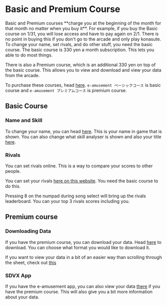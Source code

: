 
# Basic and Premium Course
<Callout type="error" emoji="⚠️">
Basic and Premium courses **charge you at the beginning of the month for that month no matter when you buy it**. For example, if you buy the Basic course on 1/31, you will lose access and have to pay again on 2/1.
</Callout>
<Callout>
There is no point in buying this if you don't go to the arcade and only play konasute. 
</Callout>
To change your name, set rivals, and do other stuff, you need the basic course. The basic course is 330 yen a month subscription. This lets you able to do most things.

There is also a Premium course, which is an additional 330 yen on top of the basic course. This allows you to view and download and view your data from the arcade.

To purchase these courses, head [here](https://p.eagate.573.jp/payment/p/ex_select_course.html).    `e-amusement ベーシックコース` is basic course and `e-amusement プレミアムコース` is premium course.

## Basic Course

### Name and Skill
To change your name, you can head [here](https://p.eagate.573.jp/game/sdvx/vi/playdata/profile/namechange.html). This is your name in game that is shown. You can also change what skill analyser is shown and also your title [here](https://p.eagate.573.jp/game/sdvx/vi/playdata/profile/skillchange.html).


### Rivals
You can set rivals online. This is a way to compare your scores to other people. 

You can set your rivals [here on this website](https://p.eagate.573.jp/game/sdvx/vi/playdata/rival/index.html). You need the basic course to do this.

Pressing 8 on the numpad during song select will bring up the rivals leaderboard. You can your top 3 rivals scores including you.

## Premium course

### Downloading Data
If you have the premium course, you can download your data. Head
[here](https://p.eagate.573.jp/game/sdvx/vi/playdata/download/index.html) to
download. You can choose what format you would like to download it.

If you want to view your data in a bit of an easier way than scrolling through the sheet, check out [this](https://sdvx-score-tracker.vercel.app/)

### SDVX App
If you have the e-amusement app, you can also view your data [there](https://eam.573.jp/app/web/howto/?page=sdvx_score_tool.html) if you have the premium course. This will also give you a bit more information about your data. 
